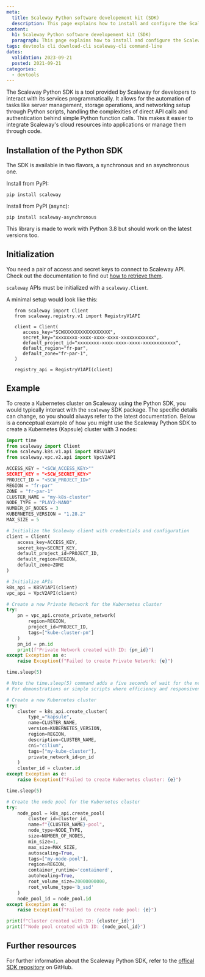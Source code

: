 ```yaml
---
meta:
  title: Scaleway Python software developement kit (SDK)
  description: This page explains how to install and configure the Scaleway CLI locally
content:
  h1: Scaleway Python software developement kit (SDK)
  paragraph: This page explains how to install and configure the Scaleway CLI locally
tags: devtools cli download-cli scaleway-cli command-line 
dates:
  validation: 2023-09-21
  posted: 2021-09-21
categories:
  - devtools
---
```


The Scaleway Python SDK is a tool provided by Scaleway for developers to interact with its services programmatically. 
It allows for the automation of tasks like server management, storage operations, and networking setup through Python scripts, handling the complexities of direct API calls and authentication behind simple Python function calls. 
This makes it easier to integrate Scaleway's cloud resources into applications or manage them through code. 


## Installation of the Python SDK

The SDK is available in two flavors, a synchronous and an asynchronous one.

Install from PyPI:
```
pip install scaleway
```
Install from PyPI (async):
```
pip install scaleway-asynchronous
```

<Message type="note">
  This library is made to work with Python 3.8 but should work on the latest versions too.
</Message>

## Initialization

You need a pair of access and secret keys to connect to Scaleway API. Check out the documentation to find out [how to retrieve them](/identity-and-access-management/iam/how-to/create-api-keys/).

`scaleway` APIs must be initialized with a `scaleway.Client`.

A minimal setup would look like this:

```
   from scaleway import Client
   from scaleway.registry.v1 import RegistryV1API

   client = Client(
      access_key="SCWXXXXXXXXXXXXXXXXX",
      secret_key="xxxxxxxx-xxxx-xxxx-xxxx-xxxxxxxxxxxx",
      default_project_id="xxxxxxxx-xxxx-xxxx-xxxx-xxxxxxxxxxxx",
      default_region="fr-par",
      default_zone="fr-par-1",
   )

   registry_api = RegistryV1API(client)
```

## Example

To create a Kubernetes cluster on Scaleway using the Python SDK, you would typically interact with the `scaleway` SDK package. The specific details can change, so you should always refer to the latest documentation. 
Below is a conceptual example of how you might use the Scaleway Python SDK to create a Kubernetes (Kapsule) cluster with 3 nodes:

```python
import time
from scaleway import Client
from scaleway.k8s.v1.api import K8SV1API
from scaleway.vpc.v2.api import VpcV2API

ACCESS_KEY = "<SCW_ACCESS_KEY>""
SECRET_KEY = "<SCW_SECRET_KEY>"
PROJECT_ID = "<SCW_PROJECT_ID>"
REGION = "fr-par"
ZONE = "fr-par-1"
CLUSTER_NAME = "my-k8s-cluster"
NODE_TYPE = "PLAY2-NANO"
NUMBER_OF_NODES = 3
KUBERNETES_VERSION = "1.28.2"
MAX_SIZE = 5

# Initialize the Scaleway client with credentials and configuration
client = Client(
    access_key=ACCESS_KEY,
    secret_key=SECRET_KEY,
    default_project_id=PROJECT_ID,
    default_region=REGION,
    default_zone=ZONE
)

# Initialize APIs
k8s_api = K8SV1API(client)
vpc_api = VpcV2API(client)

# Create a new Private Network for the Kubernetes cluster
try:
    pn = vpc_api.create_private_network(
        region=REGION,
        project_id=PROJECT_ID,
        tags=["kube-cluster-pn"]
    )
    pn_id = pn.id
    print(f"Private Network created with ID: {pn_id}")
except Exception as e:
    raise Exception(f"Failed to create Private Network: {e}")

time.sleep(5)

# Note the time.sleep(5) command adds a five seconds of wait for the network and later the cluster to be ready.
# For demonstrations or simple scripts where efficiency and responsiveness are not as critical, time.sleep() might be sufficient, but for production-quality code, it's essential to use more robust and responsive techniques.

# Create a new Kubernetes cluster
try:
    cluster = k8s_api.create_cluster(
        type_="kapsule",
        name=CLUSTER_NAME,
        version=KUBERNETES_VERSION,
        region=REGION,
        description=CLUSTER_NAME,
        cni="cilium",
        tags=["my-kube-cluster"],
        private_network_id=pn_id
    )
    cluster_id = cluster.id
except Exception as e:
    raise Exception(f"Failed to create Kubernetes cluster: {e}")

time.sleep(5)

# Create the node pool for the Kubernetes cluster
try:
    node_pool = k8s_api.create_pool(
        cluster_id=cluster_id,
        name=f"{CLUSTER_NAME}-pool",
        node_type=NODE_TYPE,
        size=NUMBER_OF_NODES,
        min_size=1,
        max_size=MAX_SIZE,
        autoscaling=True,
        tags=["my-node-pool"],
        region=REGION,
        container_runtime='containerd',
        autohealing=True,
        root_volume_size=20000000000,
        root_volume_type='b_ssd'
    )
    node_pool_id = node_pool.id
except Exception as e:
    raise Exception(f"Failed to create node pool: {e}")

print(f"Cluster created with ID: {cluster_id}")
print(f"Node pool created with ID: {node_pool_id}")
```

## Further resources

For further information about the Scaleway Python SDK, refer to the [offical SDK repository](https://github.com/scaleway/scaleway-sdk-python) on GitHub. 